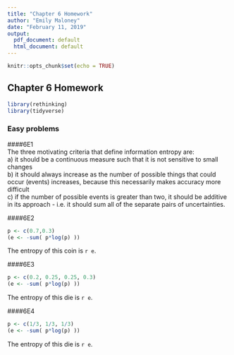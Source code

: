 ```yaml
---
title: "Chapter 6 Homework"
author: "Emily Maloney"
date: "February 11, 2019"
output:
  pdf_document: default
  html_document: default
---
```


```r
knitr::opts_chunk$set(echo = TRUE)
```

## Chapter 6 Homework

```r
library(rethinking)
library(tidyverse)
```

### Easy problems

####6E1  
The three motivating criteria that define information entropy are:  
a) it should be a continuous measure such that it is not sensitive to small changes  
b) it should always increase as the number of possible things that could occur (events) increases, because this necessarily makes accuracy more difficult  
c) if the number of possible events is greater than two, it should be additive in its approach - i.e. it should sum all of the separate pairs of uncertainties.  

####6E2
```r
p <- c(0.7,0.3) 
(e <- -sum( p*log(p) ))
```
The entropy of this coin is `r e`. 

####6E3
```r
p <- c(0.2, 0.25, 0.25, 0.3) 
(e <- -sum( p*log(p) ))
```
The entropy of this die is `r e`. 

####6E4
```r
p <- c(1/3, 1/3, 1/3) 
(e <- -sum( p*log(p) ))
```
The entropy of this die is `r e`. 